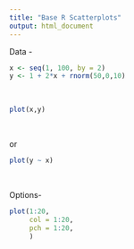 ```yaml
---
title: "Base R Scatterplots"
output: html_document
---
```


Data - 

```r
x <- seq(1, 100, by = 2)
y <- 1 + 2*x + rnorm(50,0,10)
```

<br> 


```r
plot(x,y)
```

<br>
 
or

```r
plot(y ~ x)
```

<br> 

Options- 

```r
plot(1:20,
     col = 1:20,
     pch = 1:20,
     )
```

<br>




